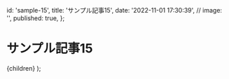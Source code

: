 
  id: 'sample-15',
  title: 'サンプル記事15',
  date: '2022-11-01 17:30:39',
  // image: '',
  published: true,
};

# サンプル記事15

  <ArticleLayout meta={meta}>{children}</ArticleLayout>
);

